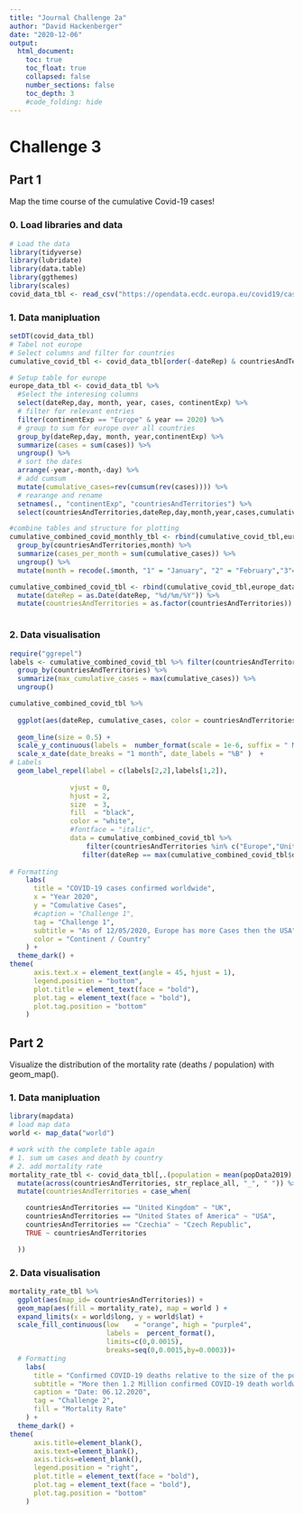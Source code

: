 ```yaml
---
title: "Journal Challenge 2a"
author: "David Hackenberger"
date: "2020-12-06"
output:
  html_document:
    toc: true
    toc_float: true
    collapsed: false
    number_sections: false
    toc_depth: 3
    #code_folding: hide
---
```


# Challenge 3

## Part 1
Map the time course of the cumulative Covid-19 cases!

### 0. Load libraries and data
```r
# Load the data
library(tidyverse)
library(lubridate)
library(data.table)
library(ggthemes)
library(scales)
covid_data_tbl <- read_csv("https://opendata.ecdc.europa.eu/covid19/casedistribution/csv")
```

### 1. Data manipluation
```r

setDT(covid_data_tbl)
# Tabel not europe
# Select columns and filter for countries
cumulative_covid_tbl <- covid_data_tbl[order(-dateRep) & countriesAndTerritories %in% c("Germany", "United_Kingdom", "France", "Spain", "United_States_of_America") & year == 2020,.(dateRep, day, month, year, cases, cumulative_cases = rev(cumsum(rev(cases)))), by = countriesAndTerritories]

# Setup table for europe
europe_data_tbl <- covid_data_tbl %>% 
  #Select the interesing columns
  select(dateRep,day, month, year, cases, continentExp) %>% 
  # filter for relevant entries
  filter(continentExp == "Europe" & year == 2020) %>% 
  # group to sum for europe over all countries
  group_by(dateRep,day, month, year,continentExp) %>%
  summarize(cases = sum(cases)) %>%
  ungroup() %>% 
  # sort the dates
  arrange(-year,-month,-day) %>% 
  # add cumsum
  mutate(cumulative_cases=rev(cumsum(rev(cases)))) %>% 
  # rearange and rename
  setnames(., "continentExp", "countriesAndTerritories") %>% 
  select(countriesAndTerritories,dateRep,day,month,year,cases,cumulative_cases)

#combine tables and structure for plotting
cumulative_combined_covid_monthly_tbl <- rbind(cumulative_covid_tbl,europe_data_tbl) %>% 
  group_by(countriesAndTerritories,month) %>% 
  summarize(cases_per_month = sum(cumulative_cases)) %>%
  ungroup() %>% 
  mutate(month = recode(.$month, "1" = "January", "2" = "February","3"="March", "4" = "April", "5"="May","6"="June","7"="July","8"="August","9"="September","10"="October","11"="November","12"="December"))

cumulative_combined_covid_tbl <- rbind(cumulative_covid_tbl,europe_data_tbl) %>% 
  mutate(dateRep = as.Date(dateRep, "%d/%m/%Y")) %>% 
  mutate(countriesAndTerritories = as.factor(countriesAndTerritories)) 



```

### 2. Data visualisation
```r
require("ggrepel")
labels <- cumulative_combined_covid_tbl %>% filter(countriesAndTerritories %in% c("Europe","United_States_of_America")) %>% 
  group_by(countriesAndTerritories) %>% 
  summarize(max_cumulative_cases = max(cumulative_cases)) %>%
  ungroup()

cumulative_combined_covid_tbl %>%
  
  ggplot(aes(dateRep, cumulative_cases, color = countriesAndTerritories)) +
  
  geom_line(size = 0.5) +
  scale_y_continuous(labels =  number_format(scale = 1e-6, suffix = " M")) +
  scale_x_date(date_breaks = "1 month", date_labels = "%B" )  +
# Labels
  geom_label_repel(label = c(labels[2,2],labels[1,2]),
               
               vjust = 0,
               hjust = 2,
               size  = 3,
               fill  = "black",
               color = "white",
               #fontface = "italic",
               data = cumulative_combined_covid_tbl %>%
                   filter(countriesAndTerritories %in% c("Europe","United_States_of_America")) %>% 
                  filter(dateRep == max(cumulative_combined_covid_tbl$dateRep)))+ 
  
# Formatting
    labs(
      title = "COVID-19 cases confirmed worldwide",
      x = "Year 2020",
      y = "Comulative Cases",
      #caption = "Challenge 1",
      tag = "Challenge 1",
      subtitle = "As of 12/05/2020, Europe has more Cases then the USA",
      color = "Continent / Country"
    ) + 
  theme_dark() +
theme(
      axis.text.x = element_text(angle = 45, hjust = 1),
      legend.position = "bottom",
      plot.title = element_text(face = "bold"),
      plot.tag = element_text(face = "bold"),
      plot.tag.position = "bottom"
    )
```



## Part 2
Visualize the distribution of the mortality rate (deaths / population) with geom_map(). 

### 1. Data manipluation
```r
library(mapdata)
# load map data
world <- map_data("world")

# work with the complete table again
# 1. sum um cases and death by country
# 2. add mortality rate
mortality_rate_tbl <- covid_data_tbl[,.(population = mean(popData2019), sum_deaths = sum(deaths)),by = countriesAndTerritories][,mortality_rate :=(sum_deaths/population)] %>% 
  mutate(across(countriesAndTerritories, str_replace_all, "_", " ")) %>%
  mutate(countriesAndTerritories = case_when(

    countriesAndTerritories == "United Kingdom" ~ "UK",
    countriesAndTerritories == "United States of America" ~ "USA",
    countriesAndTerritories == "Czechia" ~ "Czech Republic",
    TRUE ~ countriesAndTerritories

  ))
```

### 2. Data visualisation
```r

mortality_rate_tbl %>% 
  ggplot(aes(map_id= countriesAndTerritories)) +
  geom_map(aes(fill = mortality_rate), map = world ) +
  expand_limits(x = world$long, y = world$lat) +
  scale_fill_continuous(low    = "orange", high = "purple4",
                        labels =  percent_format(),
                        limits=c(0,0.0015),
                        breaks=seq(0,0.0015,by=0.0003))+
  # Formatting
    labs(
      title = "Confirmed COVID-19 deaths relative to the size of the population",
      subtitle = "More then 1.2 Million confirmed COVID-19 death worldwide",
      caption = "Date: 06.12.2020",
      tag = "Challenge 2",
      fill = "Mortality Rate"
    ) + 
  theme_dark() +
theme(
      axis.title=element_blank(),
      axis.text=element_blank(),
      axis.ticks=element_blank(),
      legend.position = "right",
      plot.title = element_text(face = "bold"),
      plot.tag = element_text(face = "bold"),
      plot.tag.position = "bottom"
    )
```